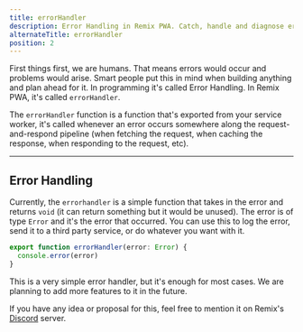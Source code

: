 ```yaml
---
title: errorHandler
description: Error Handling in Remix PWA. Catch, handle and diagnose errors that occur in your service worker.
alternateTitle: errorHandler
position: 2
---
```



First things first, we are humans. That means errors would occur and problems would arise. Smart people put this in mind when building anything
and plan ahead for it. In programming it's called Error Handling. In Remix PWA, it's called `errorHandler`.

The `errorHandler` function is a function that's exported from your service worker, it's called whenever an error occurs somewhere along
the request-and-respond pipeline (when fetching the request, when caching the response, when responding to the request, etc).

---

## Error Handling

Currently, the `errorhandler` is a simple function that takes in the error and returns `void` (it can return something but it would be unused). 
The error is of type `Error` and it's the error that occurred. You can use this to log the error, send it to a third party service, or do whatever
you want with it.

```ts {{ filename:'entry.worker.ts' }}
export function errorHandler(error: Error) {
  console.error(error)
}
```

<Info>
This is a very simple error handler, but it's enough for most cases. We are planning to add more features to it in the future.

If you have any idea or proposal for this, feel free to mention it on Remix's [Discord](https://rmx.as/discord) server.
</Info>